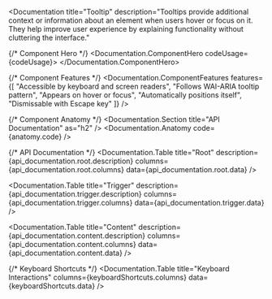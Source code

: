 

<Documentation 
  title="Tooltip" 
  description="Tooltips provide additional context or information about an element when users hover or focus on it. They help improve user experience by explaining functionality without cluttering the interface."
>
  {/* Component Hero */}
  <Documentation.ComponentHero codeUsage={codeUsage}>
    <TooltipExample1 />
  </Documentation.ComponentHero>

  {/* Component Features */}
  <Documentation.ComponentFeatures 
    features={[
      "Accessible by keyboard and screen readers",
      "Follows WAI-ARIA tooltip pattern",
      "Appears on hover or focus",
      "Automatically positions itself",
      "Dismissable with Escape key"
    ]} 
  />

  {/* Component Anatomy */}
  <Documentation.Section title="API Documentation" as="h2" />
  <Documentation.Anatomy code={anatomy.code} />

  {/* API Documentation */}
  <Documentation.Table 
    title="Root" 
    description={api_documentation.root.description}
    columns={api_documentation.root.columns} 
    data={api_documentation.root.data} 
  />

  <Documentation.Table 
    title="Trigger" 
    description={api_documentation.trigger.description}
    columns={api_documentation.trigger.columns} 
    data={api_documentation.trigger.data} 
  />

  <Documentation.Table 
    title="Content" 
    description={api_documentation.content.description}
    columns={api_documentation.content.columns} 
    data={api_documentation.content.data} 
  />

  {/* Keyboard Shortcuts */}
  <Documentation.Table 
    title="Keyboard Interactions" 
    columns={keyboardShortcuts.columns}
    data={keyboardShortcuts.data}
  />
</Documentation>
